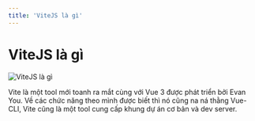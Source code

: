```yaml
---
title: 'ViteJS là gì'
---
```


# ViteJS là gì

![ViteJS là gì](/static/media/vitejs.jpg)

Vite là một tool mới toanh ra mắt cùng với Vue 3 được phát triển bởi Evan You. Về các chức năng theo mình được biết thì nó cũng na ná thằng Vue-CLI, Vite cũng là một tool cung cấp khung dự án cơ bản và dev server.
